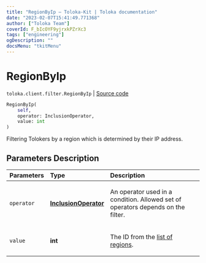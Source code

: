 ```yaml
---
title: "RegionByIp — Toloka-Kit | Toloka documentation"
date: "2023-02-07T15:41:49.771368"
author: ["Toloka Team"]
coverId: F_bIcOYF9yjrxkPZrXc3
tags: ["engineering"]
ogDescription: ""
docsMenu: "tkitMenu"
---
```


# RegionByIp
`toloka.client.filter.RegionByIp` | [Source code](https://github.com/Toloka/toloka-kit/blob/v1.1.3/src/client/filter.py#L496)

```python
RegionByIp(
    self,
    operator: InclusionOperator,
    value: int
)
```

Filtering Tolokers by a region which is determined by their IP address.

## Parameters Description

| Parameters | Type | Description |
| :----------| :----| :-----------|
`operator`|**[InclusionOperator](/docs-new/toloka-kit/reference/toloka.client.primitives.operators.InclusionOperator)**|<p>An operator used in a condition. Allowed set of operators depends on the filter.</p>
`value`|**int**|<p>The ID from the [list of regions](https://toloka.ai/en/docs/api/concepts/regions).</p>
